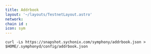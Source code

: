 ```yaml
---
title: Addrbook
layout: '~/layouts/TestnetLayout.astro'
network: 
chain id : 
icon: sym
---
```


```
curl -Ls https://snapshot.sychonix.com/symphony/addrbook.json > $HOME/.symphonyd/config/addrbook.json
```